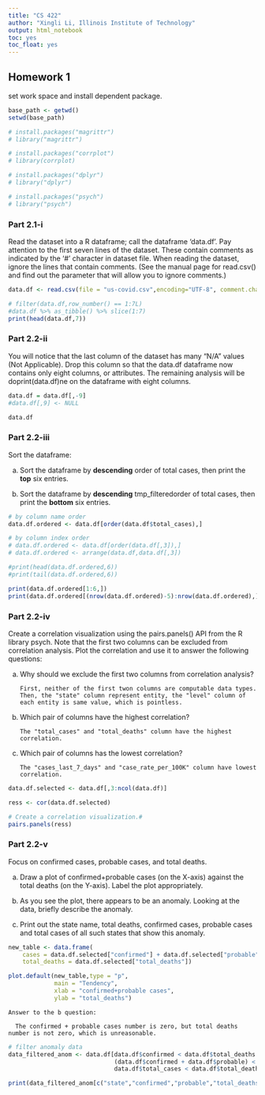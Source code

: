 ```yaml
---
title: "CS 422"
author: "Xingli Li, Illinois Institute of Technology"
output: html_notebook
toc: yes
toc_float: yes
---
```


## Homework 1 

set work space and install dependent package.

```r

base_path <- getwd()
setwd(base_path)

# install.packages("magrittr")
# library("magrittr")

# install.packages("corrplot")
# library(corrplot)

# install.packages("dplyr")
# library("dplyr")

# install.packages("psych")
# library("psych")
```

### Part 2.1-i

Read the dataset into a R dataframe; call the dataframe 'data.df'. Pay attention to the first seven lines of the dataset. These contain comments as indicated by the '#' character in dataset file. When reading the dataset, ignore the lines that contain comments. (See the manual page for read.csv() and find out the parameter that will allow you to ignore comments.)

```r

data.df <- read.csv(file = "us-covid.csv",encoding="UTF-8", comment.char = "#")

# filter(data.df,row_number() == 1:7L)
#data.df %>% as_tibble() %>% slice(1:7)
print(head(data.df,7))
```

### Part 2.2-ii

You will notice that the last column of the dataset has many "N/A" values (Not Applicable). Drop this column so that the data.df dataframe now contains only eight columns, or attributes. The remaining analysis will be doprint(data.df)ne on the dataframe with eight columns.

```r

data.df = data.df[,-9]
#data.df[,9] <- NULL

data.df
```

### Part 2.2-iii

Sort the dataframe:

(a) Sort the dataframe by **descending** order of total cases, then print the **top** six entries.

(b) Sort the dataframe by **descending** tmp_filteredorder of total cases, then print the **bottom** six entries.

```r

# by column name order
data.df.ordered <- data.df[order(data.df$total_cases),]

# by column index order
# data.df.ordered <- data.df[order(data.df[,3]),]
# data.df.ordered <- arrange(data.df,data.df[,3])

#print(head(data.df.ordered,6))
#print(tail(data.df.ordered,6))

print(data.df.ordered[1:6,])
print(data.df.ordered[(nrow(data.df.ordered)-5):nrow(data.df.ordered),])
```

### Part 2.2-iv

Create a correlation visualization using the pairs.panels() API from the R library psych. Note that the first two columns can be excluded from correlation analysis. Plot the correlation and use it to answer the following questions:

(a) Why should we exclude the first two columns from correlation analysis?

        First, neither of the first twon columns are computable data types.
        Then, the "state" column represent entity, the "level" column of each entity is same value, which is pointless.

(b) Which pair of columns have the highest correlation?

        The "total_cases" and "total_deaths" column have the highest correlation.

(c) Which pair of columns has the lowest correlation?

        The "cases_last_7_days" and "case_rate_per_100K" column have lowest correlation.

```r

data.df.selected <- data.df[,3:ncol(data.df)]

ress <- cor(data.df.selected)

# Create a correlation visualization.# 
pairs.panels(ress)
```

### Part 2.2-v

Focus on confirmed cases, probable cases, and total deaths.

(a) Draw a plot of confirmed+probable cases (on the X-axis) against the total deaths (on the Y-axis). Label the plot appropriately.

(b) As you see the plot, there appears to be an anomaly. Looking at the data, briefly describe the anomaly.

(c) Print out the state name, total deaths, confirmed cases, probable cases and total cases of all such states that show this anomaly.

```r

new_table <- data.frame(
    cases = data.df.selected["confirmed"] + data.df.selected["probable"],
    total_deaths = data.df.selected["total_deaths"])

plot.default(new_table,type = "p",
             main = "Tendency",
             xlab = "confirmed+probable cases",
             ylab = "total_deaths")

```

    Answer to the b question: 

      The confirmed + probable cases number is zero, but total deaths number is not zero, which is unreasonable.

```r

# filter anomaly data
data_filtered_anom <- data.df[data.df$confirmed < data.df$total_deaths |
                              (data.df$confirmed + data.df$probable) < data.df$total_deaths |
                              data.df$total_cases < data.df$total_deaths,]

print(data_filtered_anom[c("state","confirmed","probable","total_deaths","total_cases")])

```
